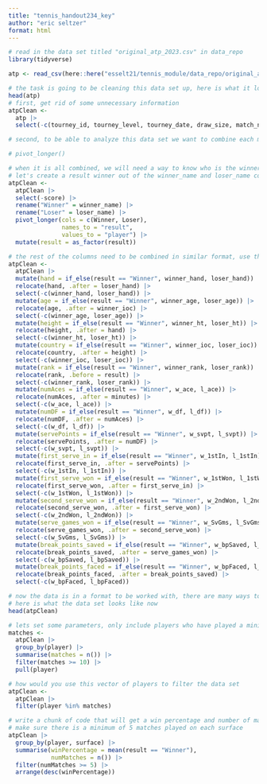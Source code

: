 ```yaml
---
title: "tennis_handout234_key"
author: "eric seltzer"
format: html
---
```


```r
# read in the data set titled "original_atp_2023.csv" in data_repo
library(tidyverse)

atp <- read_csv(here::here("esselt21/tennis_module/data_repo/original_atp_2023.csv"))
```

```r
# the task is going to be cleaning this data set up, here is what it looks like to begin
head(atp)
# first, get rid of some unnecessary information
atpClean <-
  atp |>
  select(-c(tourney_id, tourney_level, tourney_date, draw_size, match_num, winner_id, winner_seed, winner_entry, loser_id, loser_seed, loser_entry, round, winner_rank_points, loser_rank_points))
```

```r
# second, to be able to analyze this data set we want to combine each match into one observation. What tidyr function should we use to do this?

# pivot_longer()
```

```r
# when it is all combined, we will need a way to know who is the winner and who isn't
# let's create a result winner out of the winner_name and loser_name columns
atpClean <-
  atpClean |>
  select(-score) |>
  rename("Winner" = winner_name) |>
  rename("Loser" = loser_name) |>
  pivot_longer(cols = c(Winner, Loser),
               names_to = "result",
               values_to = "player") |>
  mutate(result = as_factor(result))
```

```r
# the rest of the columns need to be combined in similar format, use the same method to combine the rest of the columns
atpClean <-
  atpClean |>
  mutate(hand = if_else(result == "Winner", winner_hand, loser_hand)) |>
  relocate(hand, .after = loser_hand) |>
  select(-c(winner_hand, loser_hand)) |>
  mutate(age = if_else(result == "Winner", winner_age, loser_age)) |>
  relocate(age, .after = winner_ioc) |>
  select(-c(winner_age, loser_age)) |>
  mutate(height = if_else(result == "Winner", winner_ht, loser_ht)) |>
  relocate(height, .after = hand) |>
  select(-c(winner_ht, loser_ht)) |>
  mutate(country = if_else(result == "Winner", winner_ioc, loser_ioc)) |>
  relocate(country, .after = height) |>
  select(-c(winner_ioc, loser_ioc)) |>
  mutate(rank = if_else(result == "Winner", winner_rank, loser_rank)) |>
  relocate(rank, .before = result) |>
  select(-c(winner_rank, loser_rank)) |>
  mutate(numAces = if_else(result == "Winner", w_ace, l_ace)) |>
  relocate(numAces, .after = minutes) |>
  select(-c(w_ace, l_ace)) |>
  mutate(numDF = if_else(result == "Winner", w_df, l_df)) |>
  relocate(numDF, .after = numAces) |>
  select(-c(w_df, l_df)) |>
  mutate(servePoints = if_else(result == "Winner", w_svpt, l_svpt)) |>
  relocate(servePoints, .after = numDF) |>
  select(-c(w_svpt, l_svpt)) |>
  mutate(first_serve_in = if_else(result == "Winner", w_1stIn, l_1stIn)) |>
  relocate(first_serve_in, .after = servePoints) |>
  select(-c(w_1stIn, l_1stIn)) |>
  mutate(first_serve_won = if_else(result == "Winner", w_1stWon, l_1stWon)) |>
  relocate(first_serve_won, .after = first_serve_in) |>
  select(-c(w_1stWon, l_1stWon)) |>
  mutate(second_serve_won = if_else(result == "Winner", w_2ndWon, l_2ndWon)) |>
  relocate(second_serve_won, .after = first_serve_won) |>
  select(-c(w_2ndWon, l_2ndWon)) |>
  mutate(serve_games_won = if_else(result == "Winner", w_SvGms, l_SvGms)) |>
  relocate(serve_games_won, .after = second_serve_won) |>
  select(-c(w_SvGms, l_SvGms)) |>
  mutate(break_points_saved = if_else(result == "Winner", w_bpSaved, l_bpSaved)) |>
  relocate(break_points_saved, .after = serve_games_won) |>
  select(-c(w_bpSaved, l_bpSaved)) |>
  mutate(break_points_faced = if_else(result == "Winner", w_bpFaced, l_bpFaced)) |>
  relocate(break_points_faced, .after = break_points_saved) |>
  select(-c(w_bpFaced, l_bpFaced))
```

```r
# now the data is in a format to be worked with, there are many ways to do this cleaning process
# here is what the data set looks like now
head(atpClean)
```

```r
# lets set some parameters, only include players who have played a minimum of 10 matches
matches <-
  atpClean |>
  group_by(player) |>
  summarise(matches = n()) |>
  filter(matches >= 10) |>
  pull(player)

# how would you use this vector of players to filter the data set
atpClean <-
  atpClean |>
  filter(player %in% matches)
```

```r
# write a chunk of code that will get a win percentage and number of matches played for each player on each surface and sort it from highest win percentage to lowest
# make sure there is a minimum of 5 matches played on each surface
atpClean |>
  group_by(player, surface) |>
  summarise(winPercentage = mean(result == "Winner"),
            numMatches = n()) |>
  filter(numMatches >= 5) |>
  arrange(desc(winPercentage))
```

